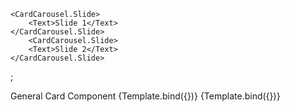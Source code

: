 

<Meta
    title="Container/CardCarousel"
    component={CardCarousel}
/>

    <CardCarousel.Slide>
        <Text>Slide 1</Text>
    </CardCarousel.Slide>
        <CardCarousel.Slide>
        <Text>Slide 2</Text>
    </CardCarousel.Slide>
</CardCarousel>;

<Canvas columns={1} withSource="open" withToolbar >
    <Title>Card Carousel</Title>
    <Subtitle>General Card Component</Subtitle>
    <Story
        name="Card Carousel"
        args={{
            type: "transparent",
            rounded: false,
        }}
    >
        {Template.bind({})}
    </Story>
    <Story
        name="Card Carousel w/ Navbar"
        args={{
            type: "box-prominent",
            rounded: true,
        }}
    >
        {Template.bind({})}
    </Story>
</Canvas>